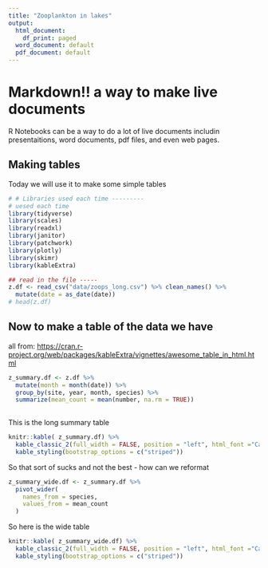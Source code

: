 ```yaml
---
title: "Zooplankton in lakes"
output:
  html_document:
    df_print: paged
  word_document: default
  pdf_document: default
---
```


# Markdown!! a way to make live documents

R Notebooks can be a way to do a lot of live documents includin presentaitions, word documents, pdf files, and even web pages.

## Making tables

Today we will use it to make some simple tables

```r
# # Libraries used each time ---------
# uesed each time
library(tidyverse)
library(scales)
library(readxl)
library(janitor)
library(patchwork)
library(plotly)
library(skimr)
library(kableExtra)
```

```r
## read in the file -----
z.df <- read_csv("data/zoops_long.csv") %>% clean_names() %>% 
  mutate(date = as_date(date))
# head(z.df)
```

## Now to make a table of the data we have

all from: <https://cran.r-project.org/web/packages/kableExtra/vignettes/awesome_table_in_html.html>

```r
z_summary.df <- z.df %>% 
  mutate(month = month(date)) %>% 
  group_by(site, year, month, species) %>% 
  summarize(mean_count = mean(number, na.rm = TRUE))
  
```

This is the long summary table

```r
knitr::kable( z_summary.df) %>%  
  kable_classic_2(full_width = FALSE, position = "left", html_font ="Cambria") %>%
  kable_styling(bootstrap_options = c("striped"))
```

So that sort of sucks and not the best - how can we reformat

```r
z_summary_wide.df <- z_summary.df %>% 
  pivot_wider(
    names_from = species,
    values_from = mean_count
  )
```

So here is the wide table

```r
knitr::kable( z_summary_wide.df) %>%
  kable_classic_2(full_width = FALSE, position = "left", html_font ="Cambria") %>%
  kable_styling(bootstrap_options = c("striped"))
```
